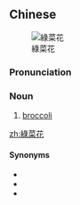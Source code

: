 {{also|绿菜花}}
==Chinese==
{{zh-forms|s=绿菜花|type=12}}
[[Image:Broccoli_bunches.jpg|thumb|right|綠菜花]]

===Pronunciation===
{{zh-pron
|m=lǜcàihuā
|c=luk6 coi3 faa1
|cat=n
}}

===Noun===
{{zh-noun}}

# [[broccoli]]

{{zh-cat|Vegetables}}

[[zh:綠菜花]]

====Synonyms====
* {{zh-l|綠花椰菜}}
* {{zh-l|青花菜}}
* {{zh-l|西蘭花}}